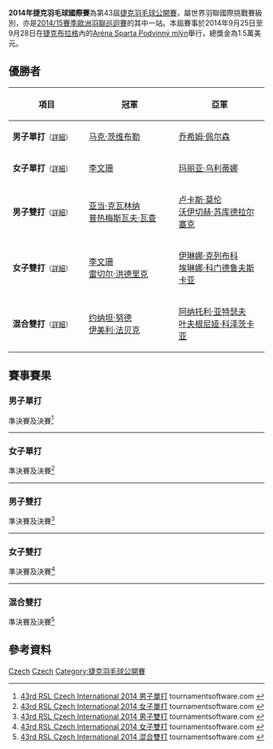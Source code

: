 {{noteTA|G1=Badminton}}
{{infobox badminton event
|name           = 2014年捷克羽毛球國際賽
|image          = 
|size           = 
|caption        =
|dates          = 2014年9月25日－9月28日
|number_edition = 第43屆
|level          = 4A
|prize_money    = 1.5萬美元
|location       = {{CZE}}[[布拉格|布拉格]]
|venue          = Aréna Sparta Podvinný mlýn
|previous       = 2013年捷克羽毛球國際賽 
|next           = 2015年布拉格羽毛球公開賽
}}
'''2014年捷克羽毛球國際賽'''為第43屆[[捷克羽毛球公開賽|捷克羽毛球公開賽]]，屬世界羽聯國際挑戰賽級別，亦是[[2014/15賽季歐洲羽聯巡迴賽|2014/15賽季歐洲羽聯巡迴賽]]的其中一站。本屆賽事於2014年9月25日至9月28日在[[捷克|捷克]][[布拉格|布拉格]]內的[[Aréna_Sparta_Podvinný_mlýn|Aréna Sparta Podvinný mlýn]]舉行，總獎金為1.5萬美元。

== 優勝者 ==
{| class=wikitable style="font-size:small"
!width="200"|項目
!width="250"|冠軍
!width="250"|亞軍
|-
|'''男子單打'''<small>（[[#男子單打|詳細]]）</small>
|{{flagicon|GER}} [[马克·茨维布勒|马克·茨维布勒]]
|{{flagicon|DEN}} [[乔希姆·佩尔森|乔希姆·佩尔森]]
|-
|'''女子單打'''<small>（[[#女子單打|詳細]]）</small>
|{{flagicon|CAN}} [[李文珊_(羽毛球運動員)|李文珊]]
|{{flagicon|UKR}} [[玛丽亚·乌利蒂娜|玛丽亚·乌利蒂娜]]
|-
|'''男子雙打'''<small>（[[#男子雙打|詳細]]）</small>
|{{flagicon|POL}} [[亚当·克瓦林纳|亚当·克瓦林纳]]<br/>{{flagicon|POL}} [[普热梅斯瓦夫·瓦查|普热梅斯瓦夫·瓦查]]
|{{flagicon|POL}} [[卢卡斯·莫伦|卢卡斯·莫伦]]<br/>{{flagicon|POL}} [[沃伊切赫·苏库德拉尔塞克|沃伊切赫·苏库德拉尔塞克]]
|-
|'''女子雙打'''<small>（[[#女子雙打|詳細]]）</small>
|{{flagicon|CAN}} [[李文珊_(羽毛球運動員)|李文珊]]<br/>{{flagicon|CAN}} [[雷切尔·洪德里克|雷切尔·洪德里克]]
|{{flagicon|RUS}} [[伊琳娜·克列布科|伊琳娜·克列布科]]<br/>{{flagicon|RUS}} [[埃琳娜·科门德鲁夫斯卡亚|埃琳娜·科门德鲁夫斯卡亚]]
|-
|'''混合雙打'''<small>（[[#混合雙打|詳細]]）</small>
|{{flagicon|SWE}} [[约纳坦·努德|约纳坦·努德]]<br/>{{flagicon|SWE}} [[伊美利·法贝克|伊美利·法贝克]]
|{{flagicon|RUS}} [[阿纳托利·亚特瑟夫|阿纳托利·亚特瑟夫]]<br/>{{flagicon|RUS}} [[叶夫根尼娅·科泽茨卡亚|叶夫根尼娅·科泽茨卡亚]]
|}

== 賽事賽果 ==
=== 男子單打 ===
;準決賽及決賽<ref name="MS">[http://bwf.tournamentsoftware.com/sport/draw.aspx?id=E64D88AB-C48C-416E-9C47-A026A725016F&draw=13 43rd RSL Czech International 2014 男子單打] tournamentsoftware.com {{en}}</ref>
{{4TeamBracket-Tennis3-v2
| team-width=200
| RD1-seed1=
| RD1-team1='''{{flagicon|DEN}} [[乔希姆·佩尔森|乔希姆·佩尔森]]
| RD1-score1-1=18
| RD1-score1-2='''21
| RD1-score1-3='''21
| RD1-seed2=6
| RD1-team2={{flagicon|DEN}} [[拉斯穆斯·弗莱德伯格|拉斯穆斯·弗莱德伯格]]
| RD1-score2-1='''21
| RD1-score2-2=8
| RD1-score2-3=13

| RD1-seed3=3
| RD1-team3={{flagicon|SWE}} [[亨利·胡尔斯凯宁|亨利·胡尔斯凯宁]]
| RD1-score3-1=13
| RD1-score3-2='''21
| RD1-score3-3=19
| RD1-seed4=2
| RD1-team4='''{{flagicon|GER}} [[马克·茨维布勒|马克·茨维布勒]]
| RD1-score4-1='''21
| RD1-score4-2=17
| RD1-score4-3='''21

| RD2-seed1=
| RD2-team1={{flagicon|DEN}} [[乔希姆·佩尔森|乔希姆·佩尔森]]
| RD2-score1-1=13
| RD2-score1-2=18
| RD2-score1-3=
| RD2-seed2=2
| RD2-team2='''{{flagicon|GER}} [[马克·茨维布勒|马克·茨维布勒]]
| RD2-score2-1='''21
| RD2-score2-2='''21
| RD2-score2-3=
}}
----

=== 女子單打 ===
;準決賽及決賽<ref name="WS">[http://bwf.tournamentsoftware.com/sport/draw.aspx?id=E64D88AB-C48C-416E-9C47-A026A725016F&draw=4 43rd RSL Czech International 2014 女子單打] tournamentsoftware.com {{en}}</ref>
{{4TeamBracket-Tennis3-v2
| team-width=200
| RD1-seed1=1
| RD1-team1='''{{flagicon|CAN}} [[李文珊_(羽毛球運動員)|李文珊]]
| RD1-score1-1='''21
| RD1-score1-2='''21
| RD1-score1-3=
| RD1-seed2=6
| RD1-team2={{flagicon|DEN}} [[安娜·蒂亚·马德森|安娜·蒂亚·马德森]]
| RD1-score2-1=13
| RD1-score2-2=14
| RD1-score2-3=

| RD1-seed3=
| RD1-team3='''{{flagicon|UKR}} [[玛丽亚·乌利蒂娜|玛丽亚·乌利蒂娜]]
| RD1-score3-1='''21
| RD1-score3-2='''21
| RD1-score3-3=
| RD1-seed4=2
| RD1-team4={{flagicon|ESP}} [[比阿特丽斯·科拉莱斯|比阿特丽斯·科拉莱斯]]
| RD1-score4-1=18
| RD1-score4-2=10
| RD1-score4-3=

| RD2-seed1=1
| RD2-team1='''{{flagicon|CAN}} [[李文珊_(羽毛球運動員)|李文珊]]
| RD2-score1-1='''21
| RD2-score1-2='''21
| RD2-score1-3=
| RD2-seed2=
| RD2-team2={{flagicon|UKR}} [[玛丽亚·乌利蒂娜|玛丽亚·乌利蒂娜]]
| RD2-score2-1=14
| RD2-score2-2=17
| RD2-score2-3=
}}
----

=== 男子雙打 ===
;準決賽及決賽<ref name="MD">[http://bwf.tournamentsoftware.com/sport/draw.aspx?id=E64D88AB-C48C-416E-9C47-A026A725016F&draw=6 43rd RSL Czech International 2014 男子雙打] tournamentsoftware.com {{en}}</ref>
{{4TeamBracket-Tennis3-v2
| team-width=200
| RD1-seed1=1
| RD1-team1='''{{flagicon|POL}} [[亚当·克瓦林纳|亚当·克瓦林纳]]<br/> {{flagicon|POL}} [[普热梅斯瓦夫·瓦查|普热梅斯瓦夫·瓦查]]
| RD1-score1-1='''21
| RD1-score1-2='''21
| RD1-score1-3=
| RD1-seed2=3
| RD1-team2={{flagicon|FRA}} [[巴蒂斯特·卡雷姆|巴蒂斯特·卡雷姆]]<br/> {{flagicon|FRA}} [[罗南·拉巴尔|罗南·拉巴尔]]
| RD1-score2-1=14
| RD1-score2-2=16
| RD1-score2-3=

| RD1-seed3=Q
| RD1-team3={{flagicon|TPE}} [[林家翾|林家翾]]<br/> {{flagicon|TPE}} [[林家豪|林家豪]]
| RD1-score3-1=15
| RD1-score3-2=15
| RD1-score3-3=
| RD1-seed4=2
| RD1-team4='''{{nowrap|{{flagicon|POL}} [[卢卡斯·莫伦|卢卡斯·莫伦]]<br/> {{flagicon|POL}} [[沃伊切赫·苏库德拉尔塞克|沃伊切赫·苏库德拉尔塞克]]}}
| RD1-score4-1='''21
| RD1-score4-2='''21
| RD1-score4-3=

| RD2-seed1=1
| RD2-team1='''{{flagicon|POL}} [[亚当·克瓦林纳|亚当·克瓦林纳]]<br/> {{flagicon|POL}} [[普热梅斯瓦夫·瓦查|普热梅斯瓦夫·瓦查]]
| RD2-score1-1='''21
| RD2-score1-2='''21
| RD2-score1-3=
| RD2-seed2=2
| RD2-team2={{nowrap|{{flagicon|POL}} [[卢卡斯·莫伦|卢卡斯·莫伦]]<br/> {{flagicon|POL}} [[沃伊切赫·苏库德拉尔塞克|沃伊切赫·苏库德拉尔塞克]]}}
| RD2-score2-1=15
| RD2-score2-2=15
| RD2-score2-3=
}}
----

=== 女子雙打 ===
;準決賽及決賽<ref name="WD">[http://bwf.tournamentsoftware.com/sport/draw.aspx?id=E64D88AB-C48C-416E-9C47-A026A725016F&draw=8 43rd RSL Czech International 2014 女子雙打] tournamentsoftware.com {{en}}</ref>
{{4TeamBracket-Tennis3-v2
| team-width=200
| RD1-seed1=
| RD1-team1='''{{flagicon|CAN}} [[李文珊_(羽毛球運動員)|李文珊]]<br/> {{flagicon|CAN}} [[雷切尔·洪德里克|雷切尔·洪德里克]]
| RD1-score1-1='''21
| RD1-score1-2='''21
| RD1-score1-3=
| RD1-seed2=
| RD1-team2={{flagicon|DEN}} [[阿曼达·马德森|阿曼达·马德森]]<br/> {{flagicon|DEN}} [[伊莎贝拉·尼尔森|伊莎贝拉·尼尔森]]
| RD1-score2-1=14
| RD1-score2-2=16
| RD1-score2-3=

| RD1-seed3=3
| RD1-team3={{nowrap|{{flagicon|UKR}} [[阿纳斯塔西娅·迪米特里辛|阿纳斯塔西娅·迪米特里辛]]<br/> {{flagicon|UKR}} [[达丽娅·萨马尔昌茨|达丽娅·萨马尔昌茨]]}}
| RD1-score3-1=12
| RD1-score3-2='''21
| RD1-score3-3=14
| RD1-seed4=
| RD1-team4='''{{flagicon|RUS}} [[伊琳娜·克列布科|伊琳娜·克列布科]]<br/> {{flagicon|RUS}} [[埃琳娜·科门德鲁夫斯卡亚|埃琳娜·科门德鲁夫斯卡亚]]
| RD1-score4-1='''21
| RD1-score4-2=19
| RD1-score4-3='''21

| RD2-seed1=
| RD2-team1='''{{flagicon|CAN}} [[李文珊_(羽毛球運動員)|李文珊]]<br/> {{flagicon|CAN}} [[雷切尔·洪德里克|雷切尔·洪德里克]]
| RD2-score1-1='''21
| RD2-score1-2='''21
| RD2-score1-3=
| RD2-seed2=
| RD2-team2={{nowrap|{{flagicon|RUS}} [[伊琳娜·克列布科|伊琳娜·克列布科]]<br/> {{flagicon|RUS}} [[埃琳娜·科门德鲁夫斯卡亚|埃琳娜·科门德鲁夫斯卡亚]]}}
| RD2-score2-1=12
| RD2-score2-2=17
| RD2-score2-3=
}}
----

=== 混合雙打 ===
;準決賽及決賽<ref name="XD">[http://bwf.tournamentsoftware.com/sport/draw.aspx?id=E64D88AB-C48C-416E-9C47-A026A725016F&draw=10 43rd RSL Czech International 2014 混合雙打] {{Wayback|url=http://bwf.tournamentsoftware.com/sport/draw.aspx?id=E64D88AB-C48C-416E-9C47-A026A725016F&draw=10 |date=20220326170529 }} tournamentsoftware.com {{en}}</ref>
{{4TeamBracket-Tennis3-v2
| team-width=200
| RD1-seed1=1
| RD1-team1='''{{nowrap|{{flagicon|RUS}} [[阿纳托利·亚特瑟夫|阿纳托利·亚特瑟夫]]<br/> {{flagicon|RUS}} [[叶夫根尼娅·科泽茨卡亚|叶夫根尼娅·科泽茨卡亚]]}}
| RD1-score1-1='''21
| RD1-score1-2='''21
| RD1-score1-3=
| RD1-seed2=
| RD1-team2={{flagicon|DEN}} [[卡斯珀·安东森|卡斯珀·安东森]]<br/> {{flagicon|DEN}} [[阿曼达·马德森|阿曼达·马德森]]
| RD1-score2-1=17
| RD1-score2-2=14
| RD1-score2-3=

| RD1-seed3=
| RD1-team3={{flagicon|RUS}} [[叶夫根尼·德雷明|叶夫根尼·德雷明]]<br/> {{flagicon|RUS}} [[叶夫根尼亚·迪莫娃|叶夫根尼亚·迪莫娃]]
| RD1-score3-1=16
| RD1-score3-2=17
| RD1-score3-3=
| RD1-seed4=2
| RD1-team4='''{{flagicon|SWE}} [[约纳坦·努德|约纳坦·努德]]<br/> {{flagicon|SWE}} [[伊美利·法贝克|伊美利·法贝克]]
| RD1-score4-1='''21
| RD1-score4-2='''21
| RD1-score4-3=

| RD2-seed1=1
| RD2-team1={{nowrap|{{flagicon|RUS}} [[阿纳托利·亚特瑟夫|阿纳托利·亚特瑟夫]]<br/> {{flagicon|RUS}} [[叶夫根尼娅·科泽茨卡亚|叶夫根尼娅·科泽茨卡亚]]}}
| RD2-score1-1='''21
| RD2-score1-2=19
| RD2-score1-3=19
| RD2-seed2=2
| RD2-team2='''{{flagicon|SWE}} [[约纳坦·努德|约纳坦·努德]]<br/> {{flagicon|SWE}} [[伊美利·法贝克|伊美利·法贝克]]
| RD2-score2-1=18
| RD2-score2-2='''21
| RD2-score2-3='''21
}}

== 參考資料 ==
{{Reflist}}

[[Category:2014年世界羽聯國際挑戰賽|Czech]]
[[Category:2014/15賽季歐洲羽聯巡迴賽|Czech]]
[[Category:捷克羽毛球公開賽|Category:捷克羽毛球公開賽]]